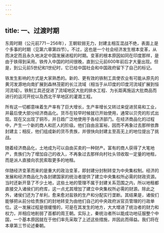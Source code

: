 ```yaml
---
---
---
```

title: 一、过渡时期
---



东周时期（公元前771－256年），王朝软弱无力，封建主相互混战不绝，表面上是个多事的时期（见第六章第四节）。不过，这也是一个社会经济发生根本变革，从而决定而且永久地决定中国发展进程的时期。变革的根本原因如同在印度那样，是由于铁得到采用。铁传入中国的时间很晚，直到公元前600年前后才大量出现。但是，到公元前5世纪和1世纪时，它已给中国社会和中国政府留下了自己的标记。

铁发生影响的方式是大家熟悉的。新的、更有效的铁制工具使农业有可能从原先的黄河发源地向南扩展到森林茂密的长江流域（相当于从印度的印度河流域扩展到恒河流域）。铁制工具还促进了流域地区大批的排水工程、为长距离施运大批商品而进行的运河开挖以及西北干旱地区的灌溉工程。

所有这一切都意味着生产率有了巨大增长，生产率增长又转过来促进贸易和工业，并最后使大部分经济商品化。货币在较早时候就已开始使用，通常以贝壳的形式出现。现在又出现了铜币，并日趋广泛地使用于各经济部门。在经济商品化的过程中，产生一个新的商人和匠人的阶级。他们自由且富裕，因而不再象过去那样依靠封建主；相反，他们组成新的货币贵族，并很快向封建主至高无上的地位提出了挑战。

随着经济商品化，土地成为可以自由买卖的一种财产。富有的商人获得了大笔地产，贵族们为了增加自己的收入，不再象过去那样向村社头领收取一定量的地租，而是派人直接向农民索取更多的地租。

伴随经济变革而来的是重大的政治变革，即封建分封制转变为中央集权制。经济的发展和经济商品化为各封建国家的统治者提供了建立中央集权所必需的财政资源。当时还新开垦了不少土地，这些土地的管理不属于封建关系范围之内，所以地租都直接交入诸侯们的府库，这一点尤其增加了建立中央集权所必需的财源。除此之外，诸侯们还为了牟利，愈来愈对盐铁的生产和分配实行垄断。其结果是，诸俟们能够把从前分给贵族们的封地转变为由他们自己的中央政府派官员管理的行政单位。这一发展过程是很缓慢的，可是在其发生的地方，大大增进了统治者的财力和权力，并相应地削弱了首都的周王朝。实际上，秦统治者所以能成功地征服整个中国，一个基本原因就在于他们率先采取了上述这些措施，并因此而得益。我们将在本章第三节论述秦朝。